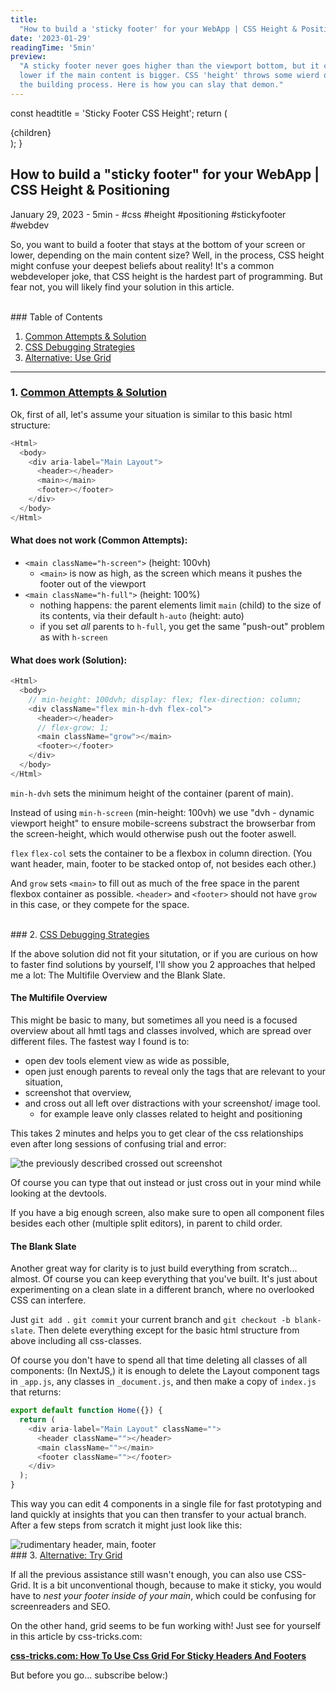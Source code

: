 ```yaml
---
title:
  "How to build a 'sticky footer' for your WebApp | CSS Height & Positioning"
date: '2023-01-29'
readingTime: '5min'
preview:
  "A sticky footer never goes higher than the viewport bottom, but it can go
  lower if the main content is bigger. CSS 'height' throws some wierd quirks in
  the building process. Here is how you can slay that demon."
---
```



  const headtitle = 'Sticky Footer CSS Height';
  return (
    <MdxLayout>
      <Head>
        <title>{headtitle}</title>
      </Head>
      <article className="">{children}</article>
    </MdxLayout>
  );
}

## How to build a "sticky footer" for your WebApp | CSS Height & Positioning

<div className="text-sm text-neutral-400">
  January 29, 2023 - 5min - #css #height #positioning #stickyfooter #webdev
</div>

So, you want to build a footer that stays at the bottom of your screen or lower,
depending on the main content size? Well, in the process, CSS height might
confuse your deepest beliefs about reality! It's a common webdeveloper joke,
that CSS height is the hardest part of programming. But fear not, you will
likely find your solution in this article.

<br />
<a id="toc"></a>
### Table of Contents

1. [Common Attempts & Solution](#attempts-and-solution)
2. [CSS Debugging Strategies](#css-debugging-strategies)
3. [Alternative: Use Grid](#alternative-grid)

---

### 1. <a id="attempts-and-solution" href="#toc">Common Attempts & Solution</a>

Ok, first of all, let's assume your situation is similar to this basic html
structure:

```js title=""
<Html>
  <body>
    <div aria-label="Main Layout">
      <header></header>
      <main></main>
      <footer></footer>
    </div>
  </body>
</Html>
```

#### What does not work (Common Attempts):

- `<main className="h-screen">` (height: 100vh)
  - `<main>` is now as high, as the screen which means it pushes the footer out
    of the viewport
- `<main className="h-full">` (height: 100%)
  - nothing happens: the parent elements limit `main` (child) to the size of its
    contents, via their default `h-auto` (height: auto)
  - if you set _all_ parents to `h-full`, you get the same "push-out" problem as
    with `h-screen`

#### What does work (Solution):

```js
<Html>
  <body>
    // min-height: 100dvh; display: flex; flex-direction: column;
    <div className="flex min-h-dvh flex-col">
      <header></header>
      // flex-grow: 1;
      <main className="grow"></main>
      <footer></footer>
    </div>
  </body>
</Html>
```

`min-h-dvh` sets the minimum height of the container (parent of main).

Instead of using `min-h-screen` (min-height: 100vh) we use "dvh - dynamic
viewport height" to ensure mobile-screens substract the browserbar from the
screen-height, which would otherwise push out the footer aswell.

`flex` `flex-col` sets the container to be a flexbox in column direction. (You
want header, main, footer to be stacked ontop of, not besides each other.)

And `grow` sets `<main>` to fill out as much of the free space in the parent
flexbox container as possible. `<header>` and `<footer>` should not have `grow`
in this case, or they compete for the space.

<br />
### 2. <a id="css-debugging-strategies" href="#toc">
  CSS Debugging Strategies
</a>

If the above solution did not fit your situtation, or if you are curious on how
to faster find solutions by yourself, I'll show you 2 approaches that helped me
a lot: The Multifile Overview and the Blank Slate.

#### The Multifile Overview

This might be basic to many, but sometimes all you need is a focused overview
about all hmtl tags and classes involved, which are spread over different files.
The fastest way I found is to:

- open dev tools element view as wide as possible,
- open just enough parents to reveal only the tags that are relevant to your
  situation,
- screenshot that overview,
- and cross out all left over distractions with your screenshot/ image tool.
  - for example leave only classes related to height and positioning

This takes 2 minutes and helps you to get clear of the css relationships even
after long sessions of confusing trial and error:

<Image
  src={cssOverview}
  alt="the previously described crossed out screenshot"
/>

Of course you can type that out instead or just cross out in your mind while
looking at the devtools.

If you have a big enough screen, also make sure to open all component files
besides each other (multiple split editors), in parent to child order.

#### The Blank Slate

Another great way for clarity is to just build everything from scratch...
almost. Of course you can keep everything that you've built. It's just about
experimenting on a clean slate in a different branch, where no overlooked CSS
can interfere.

Just `git add .` `git commit` your current branch and
`git checkout -b blank-slate`. Then delete everything except for the basic html
structure from above including all css-classes.

Of course you don't have to spend all that time deleting all classes of all
components: (In NextJS,) it is enough to delete the Layout component tags in
`_app.js`, any classes in `_document.js`, and then make a copy of `index.js`
that returns:

```js title="/src/pages/index.js"
export default function Home({}) {
  return (
    <div aria-label="Main Layout" className="">
      <header className=""></header>
      <main className=""></main>
      <footer className=""></footer>
    </div>
  );
}
```

This way you can edit 4 components in a single file for fast prototyping and
land quickly at insights that you can then transfer to your actual branch. After
a few steps from scratch it might just look like this:

<Image src={blankSlate} alt="rudimentary header, main, footer" />

<br />
### 3. <a id="alternative-grid" href="#toc">
  Alternative: Try Grid
</a>

If all the previous assistance still wasn't enough, you can also use CSS-Grid.
It is a bit unconventional though, because to make it sticky, you would have to
_nest your footer inside of your main_, which could be confusing for
screenreaders and SEO.

On the other hand, grid seems to be fun working with! Just see for yourself in
this article by css-tricks.com:

[**css-tricks.com: How To Use Css Grid For Sticky Headers And Footers**](https://css-tricks.com/how-to-use-css-grid-for-sticky-headers-and-footers/)

But before you go... subscribe below:)
